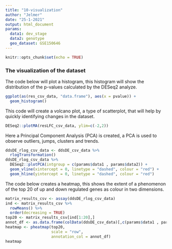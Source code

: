 ```yaml
---
title: "10-visualization"
author: "Jelmer"
date: "25-1-2021"
output: html_document
params:
  data1: dev_stage
  data2: genotype
  geo_dataset: GSE150646
---
```


```r
knitr::opts_chunk$set(echo = TRUE)
```

### The visualization of the dataset 

The code below will plot a histogram, this histogram will show the distribution of the p-values calculated by the DESeq2 analyze. 
```r
ggplot(as(res_csv_data, "data.frame"), aes(x = pvalue)) +
  geom_histogram()
```

This code will create a volcano plot, a type of scatterplot, that will help by quickly identifying changes in the dataset. 
```r
DESeq2::plotMA(resLFC_csv_data, ylim=c(-2,2))
```

Here a Principal Component Analysis (PCA) is created, a PCA is used to observe outliers, jumps, clusters and trends. 
```r
ddsDE_rlog_csv_data <- ddsDE_csv_data %>%
  rlogTransformation() 
ddsDE_rlog_csv_data %>%
  DESeq2::plotPCA(intgroup = c(params$data1 , params$data2)) +
  geom_vline(xintercept = 0, linetype = "dashed", colour = "red") +
  geom_hline(yintercept = 0, linetype = "dashed", colour = "red")
```

The code below creates a heatmap, this shows the extent of a phenomenon of the top 20 of up and down regulated genes as colour in two dimensions. 
```r
matrix_results_csv <- assay(ddsDE_rlog_csv_data)
ind <- matrix_results_csv %>%
  rowMeans() %>%
  order(decreasing = TRUE) 
top20 <- matrix_results_csv[ind[1:20],]
annot_df <- as.data.frame(colData(ddsDE_csv_data)[,c(params$data1 , params$data2)])
heatmap <- pheatmap(top20,
                    scale = "row", 
                    annotation_col = annot_df)
heatmap
```

